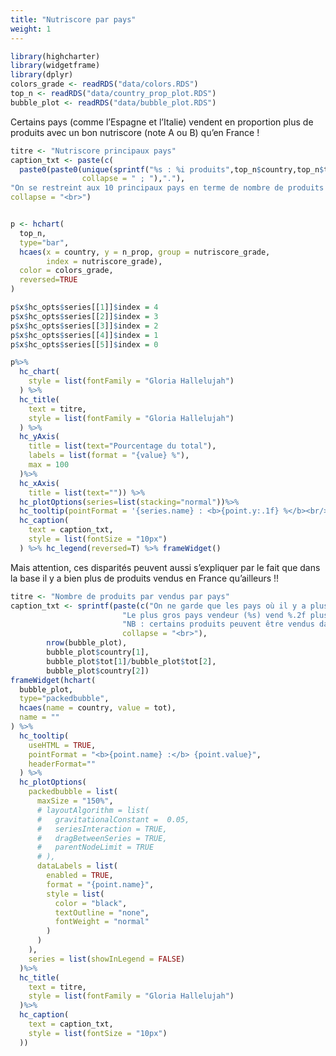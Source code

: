 ```yaml
---
title: "Nutriscore par pays"
weight: 1
---
```



```r
library(highcharter)
library(widgetframe)
library(dplyr)
colors_grade <- readRDS("data/colors.RDS")
top_n <- readRDS("data/country_prop_plot.RDS")
bubble_plot <- readRDS("data/bubble_plot.RDS")
```


Certains pays (comme l'Espagne et l'Italie) vendent en proportion plus de produits avec un bon nutriscore (note A ou B) qu'en France !

```r
titre <- "Nutriscore principaux pays"
caption_txt <- paste(c(
  paste0(paste0(unique(sprintf("%s : %i produits",top_n$country,top_n$tot)),
                collapse = " ; "),"."),
"On se restreint aux 10 principaux pays en terme de nombre de produits recensés dans la base d'OpenFoodFacs."),
collapse = "<br>")


p <- hchart(
  top_n, 
  type="bar",
  hcaes(x = country, y = n_prop, group = nutriscore_grade,
        index = nutriscore_grade),
  color = colors_grade,
  reversed=TRUE
)

p$x$hc_opts$series[[1]]$index = 4
p$x$hc_opts$series[[2]]$index = 3
p$x$hc_opts$series[[3]]$index = 2
p$x$hc_opts$series[[4]]$index = 1
p$x$hc_opts$series[[5]]$index = 0

p%>%
  hc_chart(
    style = list(fontFamily = "Gloria Hallelujah")
  ) %>%
  hc_title(
    text = titre,
    style = list(fontFamily = "Gloria Hallelujah")
  ) %>%
  hc_yAxis(
    title = list(text="Pourcentage du total"),
    labels = list(format = "{value} %"),
    max = 100
  )%>%
  hc_xAxis(
    title = list(text="")) %>%
  hc_plotOptions(series=list(stacking="normal"))%>%
  hc_tooltip(pointFormat = '{series.name} : <b>{point.y:.1f} %</b><br/>')  %>%
  hc_caption(
    text = caption_txt,
    style = list(fontSize = "10px")
  ) %>% hc_legend(reversed=T) %>% frameWidget()
```


Mais attention, ces disparités peuvent aussi s'expliquer par le fait que dans la base il y a bien plus de produits vendus en France qu'ailleurs !!

```r
titre <- "Nombre de produits par vendus par pays"
caption_txt <- sprintf(paste(c("On ne garde que les pays où il y a plus de 100 produits vendus (%i pays).",
                         "Le plus gros pays vendeur (%s) vend %.2f plus de produits que le second plus gros pays (%s).",
                         "NB : certains produits peuvent être vendus dans plusieurs pays"),
                         collapse = "<br>"),
        nrow(bubble_plot),
        bubble_plot$country[1],
        bubble_plot$tot[1]/bubble_plot$tot[2],
        bubble_plot$country[2])
frameWidget(hchart(
  bubble_plot,
  type="packedbubble",
  hcaes(name = country, value = tot),
  name = ""
) %>% 
  hc_tooltip(
    useHTML = TRUE,
    pointFormat = "<b>{point.name} :</b> {point.value}",
    headerFormat=""
  ) %>% 
  hc_plotOptions(
    packedbubble = list(
      maxSize = "150%",
      # layoutAlgorithm = list(
      #   gravitationalConstant =  0.05,
      #   seriesInteraction = TRUE,
      #   dragBetweenSeries = TRUE,
      #   parentNodeLimit = TRUE
      # ),
      dataLabels = list(
        enabled = TRUE,
        format = "{point.name}",
        style = list(
          color = "black",
          textOutline = "none",
          fontWeight = "normal"
        )
      )
    ),
    series = list(showInLegend = FALSE)
  )%>% 
  hc_title(
    text = titre,
    style = list(fontFamily = "Gloria Hallelujah")
  )%>%
  hc_caption(
    text = caption_txt,
    style = list(fontSize = "10px")
  ))
```